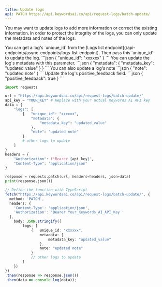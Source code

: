 ```yaml
---
title: Update logs
api: PATCH https://api.keywordsai.co/api/request-logs/batch-update/
---
```


You may want to update logs to add more information or correct the existing information. In order to protect the integrity of the logs, you can only update the metadata and notes of the logs.



<ParamField path="unique_id" type="string">
You can get a log's `unique_id` from the [Logs list endpoint](/api-endpoints/async-endpoints/logs-list-endpoint). Then pass this `unique_id` to update the log.
```json
{
    "unique_id": "xxxxxx"
}
```

</ParamField>

<ParamField path="metadata" type="dict">
You can update the log's metadata with this parameter.
<Accordion title="Example">
```json
{
  "metadata": {
    "metadata_key": "updated_value"
  }
}
```
</Accordion>
</ParamField>

<ParamField path="note" type="string">
You can also update a log's note
<Accordion title="Example">
```json
{
    "note": "updated note"
}
```
</Accordion>
</ParamField>

<ParamField path="positive_feedback" type="boolean">
Update the log's positive_feedback field.
<Accordion title="Example">
```json
{
    "positive_feedback": true
}
```
</Accordion>
</ParamField>


<RequestExample>

```python Python
import requests

url = "https://api.keywordsai.co/api/request-logs/batch-update/"
api_key = "YOUR_KEY" # Replace with your actual Keywords AI API key
data = {
    "logs": [
        {   "unique_id": "xxxxxx",
            "metadata": {
                "metadata_key": "updated_value"
            },
            "note": "updated note"
        }
        # other logs to update
    ]
}
headers = {
    "Authorization": f"Bearer {api_key}",
    "Content-Type": "application/json"
}

response = requests.patch(url, headers=headers, json=data)
print(response.json())
```
```typescript TypeScript
// Define the function with TypeScript
fetch("https://api.keywordsai.co/api/request-logs/batch-update/", {
  method: 'PATCH',
  headers: {
    'Content-Type': 'application/json',
    'Authorization': 'Bearer Your_Keywords_AI_API_Key '
  },
    body: JSON.stringify({
        logs: [
            {   unique_id: "xxxxxx",
                metadata: {
                    metadata_key: "updated_value"
                },
                note: "updated note"
            }
            // other logs to update
        ]
    })
})
.then(response => response.json())
.then(data => console.log(data));
```

</RequestExample>